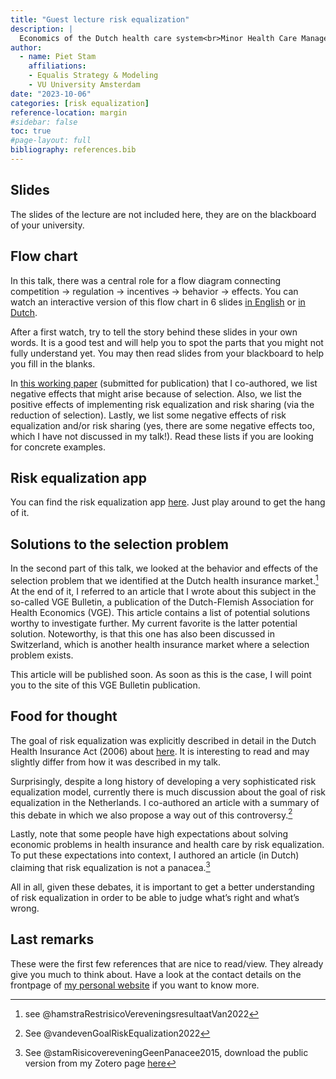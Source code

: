 ```yaml
---
title: "Guest lecture risk equalization"
description: |
  Economics of the Dutch health care system<br>Minor Health Care Management<br>VU University Amsterdam
author:
  - name: Piet Stam
    affiliations:
    - Equalis Strategy & Modeling
    - VU University Amsterdam
date: "2023-10-06"
categories: [risk equalization]
reference-location: margin
#sidebar: false
toc: true
#page-layout: full
bibliography: references.bib
---
```


## Slides

The slides of the lecture are not included here, they are on the blackboard of your university.

## Flow chart

In this talk, there was a central role for a flow diagram connecting competition -> regulation -> incentives -> behavior -> effects. You can watch an interactive version of this flow chart in 6 slides [in English](https://pst.am/goal-risk-equalization/) or [in Dutch](https://pst.am/doel-risicoverevening).

After a first watch, try to tell the story behind these slides in your own words. It is a good test and will help you to spot the parts that you might not fully understand yet. You may then read slides from your blackboard to help you fill in the blanks.

In [this working paper](https://api.zotero.org/users/24775/publications/items/NCLWDNKM/file/view) (submitted for publication) that I co-authored, we list negative effects that might arise because of selection. Also, we list the positive effects of implementing risk equalization and risk sharing (via the reduction of selection). Lastly, we list some negative effects of risk equalization and/or risk sharing (yes, there are some negative effects too, which I have not discussed in my talk!). Read these lists if you are looking for concrete examples.

## Risk equalization app

You can find the risk equalization app [here](http://www.risicoverevening.nl). Just play around to get the hang of it.

## Solutions to the selection problem

In the second part of this talk, we looked at the behavior and effects of the selection problem that we identified at the Dutch health insurance market.[^1] At the end of it, I referred to an article that I wrote about this subject in the so-called VGE Bulletin, a publication of the Dutch-Flemish Association for Health Economics (VGE). This article contains a list of potential solutions worthy to investigate further. My current favorite is the latter potential solution. Noteworthy, is that this one has also been discussed in Switzerland, which is another health insurance market where a selection problem exists.

[^1]: see @hamstraRestrisicoVereveningsresultaatVan2022

This article will be published soon. As soon as this is the case, I will point you to the site of this VGE Bulletin publication.

## Food for thought

The goal of risk equalization was explicitly described in detail in the Dutch Health Insurance Act (2006) about [here](https://zoek.officielebekendmakingen.nl/stb-2005-389.html#IDA5LXXB). It is interesting to read and may slightly differ from how it was described in my talk.

Surprisingly, despite a long history of developing a very sophisticated risk equalization model, currently there is much discussion about the goal of risk equalization in the Netherlands. I co-authored an article with a summary of this debate in which we also propose a way out of this controversy.[^2]

[^2]: See @vandevenGoalRiskEqualization2022

Lastly, note that some people have high expectations about solving economic problems in health insurance and health care by risk equalization. To put these expectations into context, I authored an article (in Dutch) claiming that risk equalization is not a panacea.[^3]

[^3]: See @stamRisicovereveningGeenPanacee2015, download the public version from my Zotero page [here](https://api.zotero.org/users/24775/publications/items/FFBBU6VS/file/view)

All in all, given these debates, it is important to get a better understanding of risk equalization in order to be able to judge what's right and what's wrong. 

## Last remarks

These were the first few references that are nice to read/view. They already give you much to think about. Have a look at the contact details on the frontpage of [my personal website](https://twitter.com/pjastam) if you want to know more.
